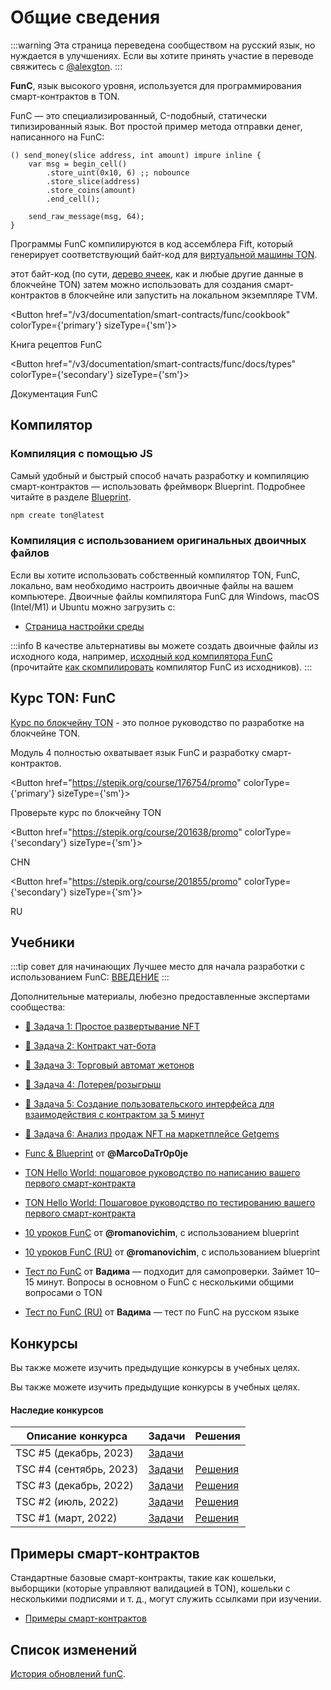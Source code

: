 
# Общие сведения

:::warning
Эта страница переведена сообществом на русский язык, но нуждается в улучшениях. Если вы хотите принять участие в переводе свяжитесь с [@alexgton](https://t.me/alexgton).
:::

**FunC**, язык высокого уровня, используется для программирования смарт-контрактов в TON.

FunC — это специализированный, C-подобный, статически типизированный язык.
Вот простой пример метода отправки денег, написанного на FunC:

```func
() send_money(slice address, int amount) impure inline {
    var msg = begin_cell()
        .store_uint(0x10, 6) ;; nobounce
        .store_slice(address)
        .store_coins(amount)
        .end_cell();

    send_raw_message(msg, 64);
}
```

Программы FunC компилируются в код ассемблера Fift, который генерирует соответствующий байт-код для [виртуальной машины TON](/v3/documentation/tvm/tvm-overview).

этот байт-код (по сути, [дерево ячеек](/v3/concepts/dive-into-ton/ton-blockchain/cells-as-data-storage), как и любые другие данные в блокчейне TON) затем можно использовать для создания смарт-контрактов в блокчейне или запустить на локальном экземпляре TVM.

<Button href="/v3/documentation/smart-contracts/func/cookbook" colorType={'primary'} sizeType={'sm'}>

Книга рецептов FunC

</Button>

<Button href="/v3/documentation/smart-contracts/func/docs/types" colorType={'secondary'} sizeType={'sm'}>

Документация FunC

</Button>

## Компилятор

### Компиляция с помощью JS

Самый удобный и быстрый способ начать разработку и компиляцию смарт-контрактов — использовать фреймворк Blueprint. Подробнее читайте в разделе [Blueprint](/v3/documentation/smart-contracts/getting-started/javascript).

```bash
npm create ton@latest
```

### Компиляция с использованием оригинальных двоичных файлов

Если вы хотите использовать собственный компилятор TON, FunC, локально, вам необходимо настроить двоичные файлы на вашем компьютере. Двоичные файлы компилятора FunC для Windows, macOS (Intel/M1) и Ubuntu можно загрузить с:

- [Страница настройки среды](/v3/documentation/archive/precompiled-binaries)

:::info
В качестве альтернативы вы можете создать двоичные файлы из исходного кода, например, [исходный код компилятора FunC](https://github.com/ton-blockchain/ton/tree/master/crypto/func) (прочитайте [как скомпилировать](/v3/guidelines/smart-contracts/howto/compile/compilation-instructions#func) компилятор FunC из исходников).
:::

## Курс TON: FunC

[Курс по блокчейну TON](https://stepik.org/course/176754/) - это полное руководство по разработке на блокчейне TON.

Модуль 4 полностью охватывает язык FunC и разработку смарт-контрактов.

<Button href="https://stepik.org/course/176754/promo"
        colorType={'primary'} sizeType={'sm'}>

Проверьте курс по блокчейну TON

</Button>

<Button href="https://stepik.org/course/201638/promo"
        colorType={'secondary'} sizeType={'sm'}>

CHN

</Button>

<Button href="https://stepik.org/course/201855/promo"
        colorType={'secondary'} sizeType={'sm'}>

RU

</Button>

## Учебники

:::tip совет для начинающих
Лучшее место для начала разработки с использованием FunC: [ВВЕДЕНИЕ](/v3/documentation/smart-contracts/overview)
:::

Дополнительные материалы, любезно предоставленные экспертами сообщества:

- [🚩 Задача 1: Простое развертывание NFT](https://github.com/romanovichim/TONQuest1)
- [🚩 Задача 2: Контракт чат-бота](https://github.com/romanovichim/TONQuest2)
- [🚩 Задача 3: Торговый автомат жетонов](https://github.com/romanovichim/TONQuest3)
- [🚩 Задача 4: Лотерея/розыгрыш](https://github.com/romanovichim/TONQuest4)
- [🚩 Задача 5: Создание пользовательского интерфейса для взаимодействия с контрактом за 5 минут](https://github.com/romanovichim/TONQuest5)
- [🚩 Задача 6: Анализ продаж NFT на маркетплейсе Getgems](https://github.com/romanovichim/TONQuest6)


- [Func & Blueprint](https://www.youtube.com/watch?v=7omBDfSqGfA&list=PLtUBO1QNEKwtO_zSyLj-axPzc9O9rkmYa) от **@MarcoDaTr0p0je**
- [TON Hello World: пошаговое руководство по написанию вашего первого смарт-контракта](https://helloworld.tonstudio.io/02-contract/)
- [TON Hello World: Пошаговое руководство по тестированию вашего первого смарт-контракта](https://helloworld.tonstudio.io/04-testing/)
- [10 уроков FunC](https://github.com/romanovichim/TonFunClessons_Eng) от **@romanovichim**, с использованием blueprint
- [10 уроков FunC (RU)](https://github.com/romanovichim/TonFunClessons_ru) от **@romanovichim**, с использованием blueprint
- [Тест по FunC](https://t.me/toncontests/60) от **Вадима** — подходит для самопроверки. Займет 10–15 минут. Вопросы в основном о FunС с несколькими общими вопросами о TON
- [Тест по FunC (RU)](https://t.me/toncontests/58?comment=14888) от **Вадима** — тест по FunC на русском языке

## Конкурсы

Вы также можете изучить предыдущие конкурсы в учебных целях.

Вы также можете изучить предыдущие конкурсы в учебных целях.

#### Наследие конкурсов

| Описание конкурса            | Задачи                                                                                                       | Решения                                                                                                                           |
| ---------------------------- | ------------------------------------------------------------------------------------------------------------ | --------------------------------------------------------------------------------------------------------------------------------- |
| TSC #5 (декабрь, 2023)       | [Задачи](https://github.com/ton-community/tsc5)                                                              |                                                                                                                                   |
| TSC #4 (сентябрь, 2023)      | [Задачи](https://github.com/ton-community/tsc4)                                                              | [Решения](/v3/documentation/smart-contracts/contracts-specs/examples#ton-smart-challenge-4)                                       |
| TSC #3 (декабрь, 2022)       | [Задачи](https://github.com/ton-blockchain/func-contest3)                                                    | [Решения](https://github.com/nns2009/TON-FunC-contest-3)                                                                          |
| TSC #2 (июль, 2022)          | [Задачи](https://github.com/ton-blockchain/func-contest2)                                                    | [Решения](https://github.com/ton-blockchain/func-contest2-solutions)                                                              |
| TSC #1 (март, 2022)          | [Задачи](https://github.com/ton-blockchain/func-contest1)                                                    | [Решения](https://github.com/ton-blockchain/func-contest1-solutions)                                                              |

## Примеры смарт-контрактов

Стандартные базовые смарт-контракты, такие как кошельки, выборщики (которые управляют валидацией в TON), кошельки с несколькими подписями и т. д., могут служить ссылками при изучении.

- [Примеры смарт-контрактов](/v3/documentation/smart-contracts/contracts-specs/examples)

## Список изменений

[История обновлений funC](/v3/documentation/smart-contracts/func/changelog).

